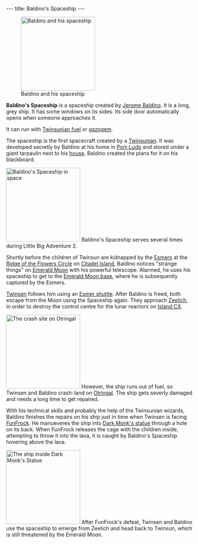 ---
title: Baldino's Spaceship
---

{{Infobox Transport
 |image=
}}

[[Image:Lba2 DECOLAG1.preview.jpg|right|200px|thumb|Baldino and his spaceship]]

'''Baldino's Spaceship''' is a spaceship created by [[Jerome Baldino]]. It is a long, grey ship. It has some windows on its sides. Its side door automatically opens when someone approaches it.

It can run with [[Gas|Twinsunian fuel]] or [[Can of Gazogem|gazogem]].

The spaceship is the first spacecraft created by a [[Twinsun]]ian. It was developed secretly by Baldino at his home in [[Port-Ludo]] and stored under a giant tarpaulin next to his [[Jerome Baldino's residence|house]]. Baldino created the plans for it on his blackboard.

[[Image:Lba2 ASTEROI.preview.jpg|left|200px|thumb|Baldino's Spaceship in space]]
Baldino's Spaceship serves several times during Little Big Adventure 2.

Shortly before the children of Twinsun are kidnapped by the [[Esmers]] at the [[Ridge of the Flowers Circle]] on [[Citadel Island]], Baldino notices "strange things" on [[Emerald Moon]] with his powerful telescope. Alarmed, he uses his spaceship to get to the [[Emerald Moon base]], where he is subsequently captured by the Esmers.

[[Twinsen]] follows him using an [[Esmer shuttle]]. After Baldino is freed, both escape from the Moon using the Spaceship again. They approach [[Zeelich]], in order to destroy the control centre for the lunar reactors on [[Island CX]].

[[Image:Lba2_ingame_crash_site.jpg|right|200px|thumb|The [[crash site]] on Otringal]]
However, the ship runs out of fuel, so Twinsen and Baldino crash-land on [[Otringal]]. The ship gets severly damaged and needs a long time to get repaired.

With his technical skills and probably the help of the Twinsunian wizards, Baldino finishes the repairs on his ship just in time when Twinsen is facing [[FunFrock]]. He manueveres the ship into [[Dark Monk's statue]] through a hole on its back. When FunFrock releases the cage with the children inside, attempting to throw it into the lava, it is caught by Baldino's Spaceship hovering above the lava.

[[Image:Screenshot-lba2-movies-25-ending_1-END0450.gif|right|200px|thumb|The ship inside Dark Monk's Statue]]
After FunFrock's defeat, Twinsen and Baldino use the spaceship to emerge from Zeelich and head back to Twinsun, which is still threatened by the Emerald Moon.